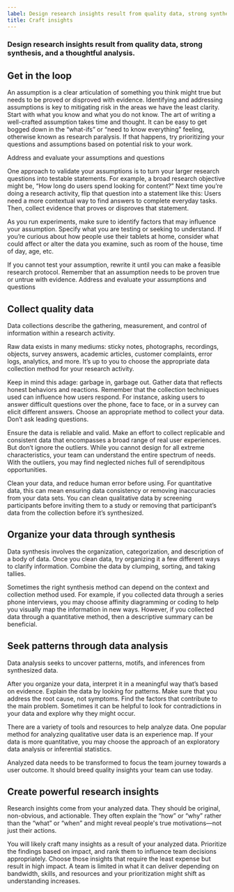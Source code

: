 ```yaml
---
label: Design research insights result from quality data, strong synthesis, and a thoughtful analysis.
title: Craft insights
---
```


### Design research insights result from quality data, strong synthesis, and a thoughtful analysis.

## Get in the loop

An assumption is a clear articulation of something you think might true but needs to be proved or disproved with evidence. Identifying and addressing assumptions is key to mitigating risk in the areas we have the least clarity. Start with what you know and what you do not know. The art of writing a well-crafted assumption takes time and thought. It can be easy to get bogged down in the “what-ifs” or “need to know everything” feeling, otherwise known as research paralysis. If that happens, try prioritizing your questions and assumptions based on potential risk to your work.

Address and evaluate your assumptions and questions

<GridWrapper col_lg="8" flex="true" bleed="true">
  <ClickableTile
    title="Toolkit: Questions and Assumptions"
    href="#"
    type="tools"
  />
</GridWrapper>

One approach to validate your assumptions is to turn your larger research questions into testable statements. For example, a broad research objective might be, “How long do users spend looking for content?” Next time you’re doing a research activity, flip that question into a statement like this: Users need a more contextual way to find answers to complete everyday tasks. Then, collect evidence that proves or disproves that statement.

As you run experiments, make sure to identify factors that may influence your assumption. Specify what you are testing or seeking to understand. If you’re curious about how people use their tablets at home, consider what could affect or alter the data you examine, such as room of the house, time of day, age, etc.

If you cannot test your assumption, rewrite it until you can make a feasible research protocol. Remember that an assumption needs to be proven true or untrue with evidence.
Address and evaluate your assumptions and questions

## Collect quality data

Data collections describe the gathering, measurement, and control of information within a research activity.

Raw data exists in many mediums: sticky notes, photographs, recordings, objects, survey answers, academic articles, customer complaints, error logs, analytics, and more. It’s up to you to choose the appropriate data collection method for your research activity.

Keep in mind this adage: garbage in, garbage out. Gather data that reflects honest behaviors and reactions. Remember that the collection techniques used can influence how users respond. For instance, asking users to answer difficult questions over the phone, face to face, or in a survey can elicit different answers. Choose an appropriate method to collect your data. Don’t ask leading questions.

Ensure the data is reliable and valid. Make an effort to collect replicable and consistent data that encompasses a broad range of real user experiences. But don’t ignore the outliers. While you cannot design for all extreme characteristics, your team can understand the entire spectrum of needs. With the outliers, you may find neglected niches full of serendipitous opportunities.

Clean your data, and reduce human error before using. For quantitative data, this can mean ensuring data consistency or removing inaccuracies from your data sets. You can clean qualitative data by screening participants before inviting them to a study or removing that participant’s data from the collection before it’s synthesized.

## Organize your data through synthesis

Data synthesis involves the organization, categorization, and description of a body of data. Once you clean data, try organizing it a few different ways to clarify information. Combine the data by clumping, sorting, and taking tallies.

Sometimes the right synthesis method can depend on the context and collection method used. For example, if you collected data through a series phone interviews, you may choose affinity diagramming or coding to help you visually map the information in new ways. However, if you collected data through a quantitative method, then a descriptive summary can be beneficial.

## Seek patterns through data analysis

Data analysis seeks to uncover patterns, motifs, and inferences from synthesized data.

After you organize your data, interpret it in a meaningful way that’s based on evidence. Explain the data by looking for patterns. Make sure that you address the root cause, not symptoms. Find the factors that contribute to the main problem. Sometimes it can be helpful to look for contradictions in your data and explore why they might occur.

There are a variety of tools and resources to help analyze data. One popular method for analyzing qualitative user data is an experience map. If your data is more quantitative, you may choose the approach of an exploratory data analysis or inferential statistics.

Analyzed data needs to be transformed to focus the team journey towards a user outcome. It should breed quality insights your team can use today.

## Create powerful research insights

Research insights come from your analyzed data. They should be original, non-obvious, and actionable. They often explain the “how” or “why” rather than the “what” or “when” and might reveal people's true motivations—not just their actions.

You will likely craft many insights as a result of your analyzed data. Prioritize the findings based on impact, and rank them to influence team decisions appropriately. Choose those insights that require the least expense but result in high impact. A team is limited in what it can deliver depending on bandwidth, skills, and resources and your prioritization might shift as understanding increases.
